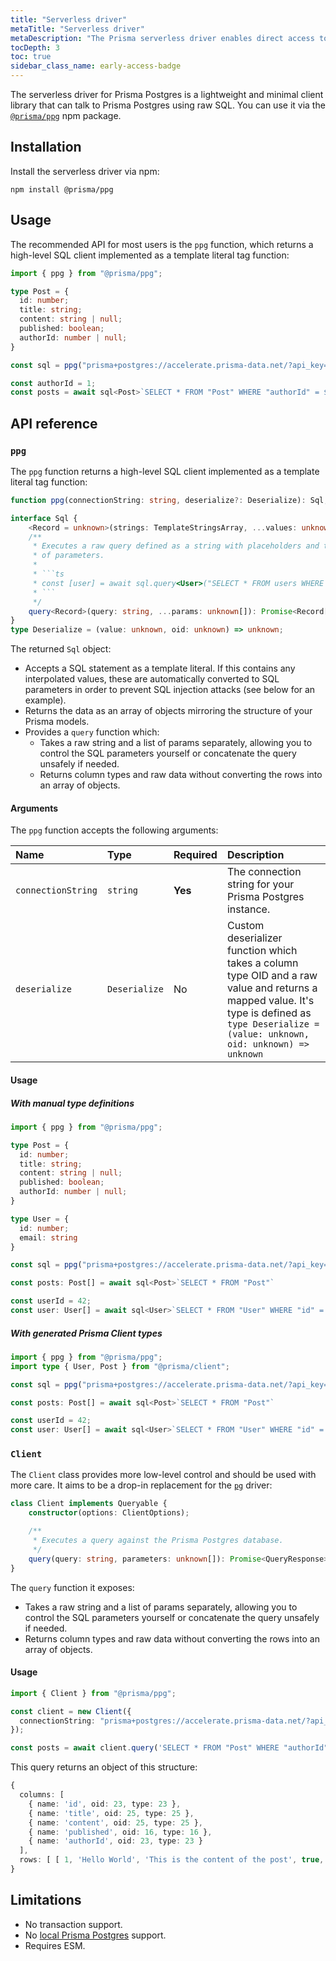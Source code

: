 ```yaml
---
title: "Serverless driver"
metaTitle: "Serverless driver"
metaDescription: "The Prisma serverless driver enables direct access to Prisma Postgres via HTTP."
tocDepth: 3
toc: true
sidebar_class_name: early-access-badge
---
```


The serverless driver for Prisma Postgres is a lightweight and minimal client library that can talk to Prisma Postgres using raw SQL. You can use it via the [`@prisma/ppg`](https://github.com/prisma/ppg-client/tree/main) npm package.

## Installation

Install the serverless driver via npm:

```terminal
npm install @prisma/ppg
```

## Usage

The recommended API for most users is the `ppg` function, which returns a high-level SQL client implemented as a template literal tag function:

```ts
import { ppg } from "@prisma/ppg";

type Post = {
  id: number;
  title: string;
  content: string | null;
  published: boolean;
  authorId: number | null;
}

const sql = ppg("prisma+postgres://accelerate.prisma-data.net/?api_key=...");

const authorId = 1;
const posts = await sql<Post>`SELECT * FROM "Post" WHERE "authorId" = ${authorId}`;
```

## API reference

### `ppg`

The `ppg` function returns a high-level SQL client implemented as a template literal tag function:

```ts
function ppg(connectionString: string, deserialize?: Deserialize): Sql;

interface Sql {
    <Record = unknown>(strings: TemplateStringsArray, ...values: unknown[]): Promise<Record[]>;
    /**
     * Executes a raw query defined as a string with placeholders and the list
     * of parameters.
     *
     * ```ts
     * const [user] = await sql.query<User>("SELECT * FROM users WHERE id = $1", [id]);
     * ```
     */
    query<Record>(query: string, ...params: unknown[]): Promise<Record[]>;
}
type Deserialize = (value: unknown, oid: unknown) => unknown;
```

The returned `Sql` object:

- Accepts a SQL statement as a template literal. If this contains any interpolated values, these are automatically converted to SQL parameters in order to prevent SQL injection attacks (see below for an example).
- Returns the data as an array of objects mirroring the structure of your Prisma models.
- Provides a `query` function which:
  - Takes a raw string and a list of params separately, allowing you to control the SQL parameters yourself or concatenate the query unsafely if needed.
  - Returns column types and raw data without converting the rows into an array of objects.

#### Arguments

The `ppg` function accepts the following arguments:

| Name               | Type          | Required | Description                                                                                                                                                                                   |
| :----------------- | :------------ | :------- | :-------------------------------------------------------------------------------------------------------------------------------------------------------------------------------------------- |
| `connectionString` | `string`      | **Yes**  | The connection string for your Prisma Postgres instance.                                                                                                                                      |
| `deserialize`      | `Deserialize` | No       | Custom deserializer function which takes a column type OID and a raw value and returns a mapped value. It's type is defined as `type Deserialize = (value: unknown, oid: unknown) => unknown` |

#### Usage

##### With manual type definitions

```ts
import { ppg } from "@prisma/ppg";

type Post = {
  id: number;
  title: string;
  content: string | null;
  published: boolean;
  authorId: number | null;
}

type User = {
  id: number;
  email: string
}

const sql = ppg("prisma+postgres://accelerate.prisma-data.net/?api_key=...");

const posts: Post[] = await sql<Post>`SELECT * FROM "Post"`

const userId = 42;
const user: User[] = await sql<User>`SELECT * FROM "User" WHERE "id" = ${userId}`
```

##### With generated Prisma Client types

```ts
import { ppg } from "@prisma/ppg";
import type { User, Post } from "@prisma/client";

const sql = ppg("prisma+postgres://accelerate.prisma-data.net/?api_key=...");

const posts: Post[] = await sql<Post>`SELECT * FROM "Post"`

const userId = 42;
const user: User[] = await sql<User>`SELECT * FROM "User" WHERE "id" = ${userId}`
```


### `Client`

The `Client` class provides more low-level control and should be used with more care. It aims to be a drop-in replacement for the [`pg`](https://node-postgres.com/) driver:

```ts
class Client implements Queryable {
    constructor(options: ClientOptions);

    /**
     * Executes a query against the Prisma Postgres database.
     */
    query(query: string, parameters: unknown[]): Promise<QueryResponse>;
}
```

The `query` function it exposes:

- Takes a raw string and a list of params separately, allowing you to control the SQL parameters yourself or concatenate the query unsafely if needed.
- Returns column types and raw data without converting the rows into an array of objects.

#### Usage

```ts
import { Client } from "@prisma/ppg";

const client = new Client({
  connectionString: "prisma+postgres://accelerate.prisma-data.net/?api_key=...",
});

const posts = await client.query('SELECT * FROM "Post" WHERE "authorId" = $1', [1]);
```

This query returns an object of this structure:

```ts
{
  columns: [
    { name: 'id', oid: 23, type: 23 },
    { name: 'title', oid: 25, type: 25 },
    { name: 'content', oid: 25, type: 25 },
    { name: 'published', oid: 16, type: 16 },
    { name: 'authorId', oid: 23, type: 23 }
  ],
  rows: [ [ 1, 'Hello World', 'This is the content of the post', true, 1 ] ]
}
```

## Limitations

- No transaction support.
- No [local Prisma Postgres](/postgres/database/local-development) support.
- Requires ESM.

